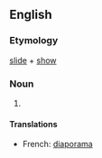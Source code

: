 ==English==

===Etymology===
[[slide]] + [[show]]

===Noun===
{{wikipedia}}
{{en-noun}}

#

====Translations====
{{top}}
*French: [[diaporama]]
{{bottom}}